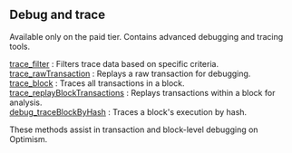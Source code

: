 ## Debug and trace

Available only on the paid tier. Contains advanced debugging and tracing tools.

[trace_filter](/optimism-api/debugandtrace/trace_filter) : Filters trace data based on specific criteria.  \
[trace_rawTransaction](/optimism-api/debugandtrace/trace_rawTransaction) : Replays a raw transaction for debugging.  \
[trace_block](/optimism-api/debugandtrace/trace_block) : Traces all transactions in a block.  \
[trace_replayBlockTransactions](/optimism-api/debugandtrace/trace_replayBlockTransactions) : Replays transactions within a block for analysis. \
[debug_traceBlockByHash](/optimism-api/debugandtrace/debug_traceBlockByHash) : Traces a block's execution by hash.

These methods assist in transaction and block-level debugging on Optimism.
